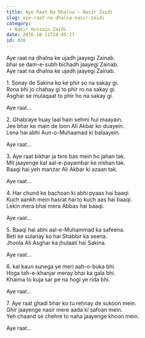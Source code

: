 ```yaml
---
title: Aye Raat Na Dhalna – Nasir Zaidi
slug: aye-raat-na-dhalna-nasir-zaidi
category:
 - Nasir Hussain Zaidi
date: 2016-10-11T18:45:27
id: 420
---
```


<p>Aye raat na dhalna ke ujadh jaayegi Zainab.<br />
bhai se dam-e-subh bichadh jaayegi Zainab.<br />
Aye raat na dhalna ke ujadh jaayegi Zainab.</p>
<p>1. Sonay de Sakina ko ke phir so na sakay gi.<br />
Rona bhi jo chahay gi to phir ro na sakay gi.<br />
Asghar se mulaqaat to phir ho na sakay gi.</p>
<p>Aye raat…</p>
<p>2. Ghabraye huay laal hain sehmi hui maayain.<br />
Jee bhar ke main de loon Ali Akbar ko duayein.<br />
Lena hai abhi Aun-o-Muhaamad ki balaayein.</p>
<p>Aye raat…</p>
<p>3. Aye raat bikhar ja tere bas mein ho jahan tak.<br />
Mit jaayenge kal aal-e-payambar ke nishan tak.<br />
Baaqi hai yeh manzar Ali Akbar ki azaan tak.</p>
<p>Aye raat…</p>
<p>4. Har chund ke bachoan ki abhi pyaas hai baaqi.<br />
Kuch aankh mein hasrat hai to kuch aas hai baaqi.<br />
Lekin mera bhai mera Abbas hai baaqi.</p>
<p>Aye raat…</p>
<p>5. Baaqi hai abhi aal-e-Muhammad ka safeena.<br />
Beti ke sulanay ko hai Shabbir ka seena.<br />
Jhoola Ali Asghar ka jhulaati hai Sakina.</p>
<p>Aye raat…</p>
<p>6. kal kaun sunega ye meri aah-o-buka bhi.<br />
Hoga tah-e-khanjar meray bhai ka gala bhi.<br />
Khaima to kuja sar pe na hogi ye rida bhi.</p>
<p>Aye raat…</p>
<p>7. Aye raat ghadi bhar ko tu rehnay de sukoon mein.<br />
Ghir jaayenge nasir mere aada ki safoan mein.<br />
Yeh chaand se chehre to naha jaayenge khoon mein.</p>
<p>Aye raat…</p>